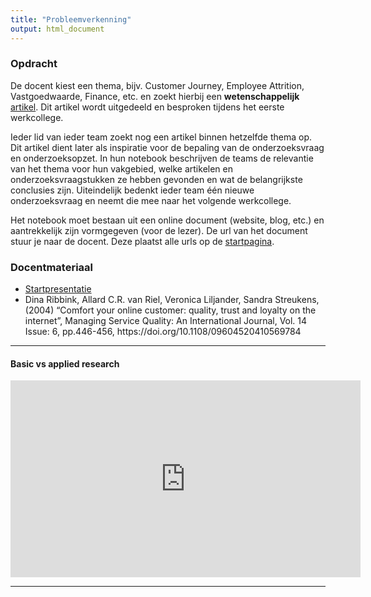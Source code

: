```yaml
---
title: "Probleemverkenning"
output: html_document
---
```



### Opdracht

De docent kiest een thema, bijv. Customer Journey, Employee Attrition, Vastgoedwaarde, Finance, etc. en zoekt hierbij een **wetenschappelijk** <a href="https://repository.ubn.ru.nl//bitstream/handle/2066/138684/138684.pdf?sequence=1" target="_blank">artikel</a>. Dit artikel wordt uitgedeeld en besproken tijdens het eerste werkcollege.

Ieder lid van ieder team zoekt nog een artikel binnen hetzelfde thema op. Dit artikel dient later als inspiratie voor de bepaling van de onderzoeksvraag en onderzoeksopzet. In hun notebook beschrijven de teams de relevantie van het thema voor hun vakgebied, welke artikelen en onderzoeksvraagstukken ze hebben gevonden en wat de belangrijkste conclusies zijn. Uiteindelijk bedenkt ieder team één nieuwe onderzoeksvraag en neemt die mee naar het volgende werkcollege.

Het notebook moet bestaan uit een online document (website, blog, etc.) en aantrekkelijk zijn vormgegeven (voor de lezer). De url van het document stuur je naar de docent. Deze plaatst alle urls op de <a href="https://hanbedrijfskunde.github.io/bon/index.html" target="_blank">startpagina</a>.

### Docentmateriaal

- <a href="https://witusj.github.io/b-cluster/presentation/index.html" target="_blank">Startpresentatie</a>
- Dina Ribbink, Allard C.R. van Riel, Veronica Liljander, Sandra Streukens, (2004) "Comfort your online customer: quality, trust and loyalty on the internet", Managing Service Quality: An International Journal, Vol. 14 Issue: 6, pp.446-456, https://doi.org/10.1108/09604520410569784

<hr>

#### Basic vs applied research

<iframe width="560" height="315" src="https://www.youtube.com/embed/3vyheXBPSsg" frameborder="0" allow="autoplay; encrypted-media" allowfullscreen></iframe>
<hr>
